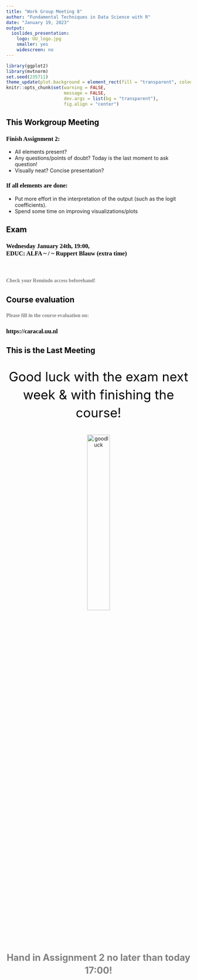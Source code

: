 ```yaml
---
title: "Work Group Meeting 8"
author: "Fundamental Techniques in Data Science with R"
date: "January 19, 2023"
output:
  ioslides_presentation:
    logo: UU_logo.jpg
    smaller: yes
    widescreen: no
---
```


<style>
h2{
  color: black;
}

h3{
  color: black;
  font-family: "Rockwell";
  text-align: left;
}

h4{
  color: grey;
  font-family: "Rockwell";
  text-align: left;
  line-height: 1.5;
}

.forceBreak { -webkit-column-break-after: always; break-after: column; }

#centertext{
color: black;
text-align: center;
font-size: 35px;
line-height: 1.4;
}

#subtext
{
color: grey;
text-align: center;
font-size: 25px;
line-height: 1.4;
}

</style>

```r
library(ggplot2)
library(mvtnorm)
set.seed(235711)
theme_update(plot.background = element_rect(fill = "transparent", colour = NA))
knitr::opts_chunk$set(warning = FALSE, 
                      message = FALSE, 
                      dev.args = list(bg = "transparent"), 
                      fig.align = "center")
```


## This Workgroup Meeting

<h3>Finish Assignment 2:</h3>

- All elements present?
- Any questions/points of doubt? Today is the last moment to ask question!
- Visually neat? Concise presentation?

<h3> If all elements are done: </h3>

- Put more effort in the interpretation of the output (such as the logit coefficients).
- Spend some time on improving visualizations/plots

## Exam

<h3> Wednesday January 24th, 19:00, <br> EDUC: ALFA ~ / ~ Ruppert Blauw (extra time) </h3> <br>


<h4> Check your Remindo access beforehand! </h4> 

## Course evaluation

<h4> Please fill in the course evaluation on: </h4>

<h3> https://caracal.uu.nl </h3>




## This is the Last Meeting

<p id = "centertext">Good luck with the exam next week & with finishing the course!</p>
<center>
<img src = "goodluck.jpg" alt = "goodluck" width = 35%, heigth = auto></img>
</center>

<br>
<p id = "subtext"><b> Hand in Assignment 2 no later than today 17:00! </b></p>



